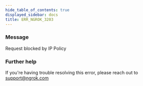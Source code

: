 ```yaml
---
hide_table_of_contents: true
displayed_sidebar: docs
title: ERR_NGROK_3203
---
```


### Message

Request blocked by IP Policy

### Further help

If you're having trouble resolving this error, please reach out to [support@ngrok.com](mailto:support@ngrok.com?subject=Help%20with%20ERR_NGROK_3203)

